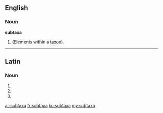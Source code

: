 ==English==

===Noun===
'''subtaxa'''

# {{plural of|subtaxon}} (Elements within a [[taxon]]).

----

==Latin==

===Noun===
{{la-noun-form|subtaxa}}

# {{inflection of|subtaxon||nom|p|lang=la}}
# {{inflection of|subtaxon||acc|p|lang=la}}
# {{inflection of|subtaxon||voc|p|lang=la}}

[[ar:subtaxa]]
[[fr:subtaxa]]
[[ku:subtaxa]]
[[my:subtaxa]]